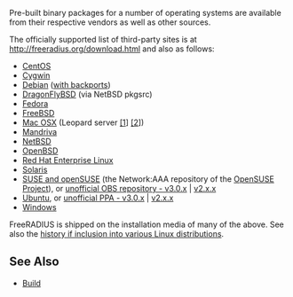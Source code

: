 Pre-built binary packages for a number of operating systems are available from their respective vendors as well as other sources.

The officially supported list of third-party sites is at http://freeradius.org/download.html and also as follows:

* [[Red Hat FAQ#Current-Pre-built-RPMs-for-RHEL-5-and-CentOS-5|CentOS]] 
* [http://freeradius.net Cygwin]
* [http://packages.debian.org/freeradius Debian] ([[building/Debian|with backports]])
* [http://pkgsrc.se/net/freeradius DragonFlyBSD] (via NetBSD pkgsrc)
* [http://koji.fedoraproject.org/koji/packageinfo?packageID=298 Fedora]
* [http://www.freebsd.org/cgi/ports.cgi?query=freeradius&amp;stype=all&amp;sektion=net FreeBSD]
* [http://freeradius.darwinports.com/ Mac OSX] (Leopard server [http://www.apple.com/opensource/ [1]] [http://www.apple.com/server/macosx/leopard/more.html [2]])
* [http://download.opensuse.org/repositories/network:/aaa/ Mandriva]
* [http://pkgsrc.se/net/freeradius NetBSD]
* [http://ports.openbsd.nu/net/freeradius OpenBSD]
* [[guide/Red Hat FAQ|Red Hat Enterprise Linux]]
* [[Solaris#wiki-Solaris_Packages|Solaris]]
* [http://download.opensuse.org/repositories/network:/aaa/ SUSE and openSUSE] (the Network:AAA repository of the [http://www.opensuse.org OpenSUSE Project]), or [http://software.opensuse.org/download.html?project=home%3Afreeradius%3A3.0.x%3Asuse&package=freeradius-server unofficial OBS repository - v3.0.x] | [http://software.opensuse.org/download.html?project=home%3Afreeradius%3A2.x.x%3Asuse&package=freeradius-server v2.x.x]
* [http://packages.ubuntu.com/freeradius Ubuntu], or [https://launchpad.net/~freeradius/+archive/stable-3.0 unofficial PPA - v3.0.x] | [https://launchpad.net/~freeradius/+archive/stable v2.x.x]
* [http://freeradius.org/business/roadmap.html#windows Windows]

FreeRADIUS is shipped on the installation media of many of the above.
See also the [[building/Linux|history if inclusion into various Linux distributions]].

==See Also==

* [[building/Build|Build]]